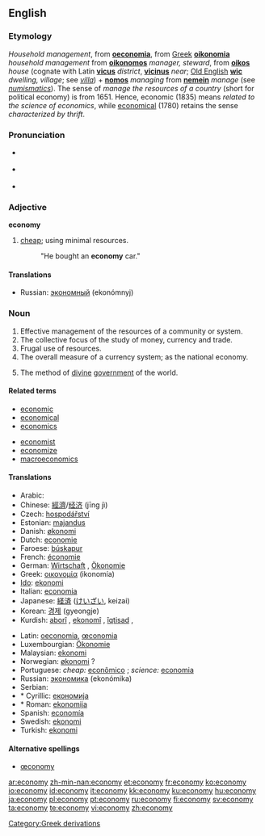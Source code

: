{{wikipedia|dab=economy (disambiguation)|economy}}
==English==

===Etymology===
''Household management'', from {{L.}} '''[[oeconomia]]''', from [[w:Greek language|Greek]] '''[[oikonomia]]''' ''household management'' from '''[[oikonomos]]''' ''manager, steward'', from '''[[oikos]]''' ''house'' (cognate with Latin '''[[vicus]]''' ''district'', '''[[vicinus]]''' ''near''; [[w:Old English|Old English]] '''[[wic]]''' ''dwelling, village''; see ''[[villa]]'') + '''[[nomos]]''' ''managing'' from '''[[nemein]]''' ''manage'' (see ''[[numismatics]]''). The sense of ''manage the resources of a country'' (short for political economy) is from 1651. Hence, economic (1835) means ''related to the science of economics'', while [[economical]] (1780) retains the sense ''characterized by thrift''.

===Pronunciation===
* {{RP}} {{IPA|/iːˈkɒnəmi/}}
* {{US}} {{enPR|/ĕ'kô'nô'mĕ/}}
* {{audio|en-us-economy.ogg|Audio (US)}}

===Adjective===
'''economy'''

# [[cheap]]; using minimal resources.
#: "He bought an '''economy''' car."

====Translations====
* Russian: [[экономный]] (ekonómnyj)

===Noun===
{{wikipedia}}
{{en-noun|econom|ies}}

# Effective management of the resources of a community or system.
# The collective focus of the study of money, currency and trade.
# Frugal use of resources.
# The overall measure of a currency system; as the national economy.
# {{theology}} The method of [[divine]] [[government]] of the world.

====Related terms====
{{top}}
* [[economic]]
* [[economical]]
* [[economics]]
{{mid}}
* [[economist]]
* [[economize]]
* [[macroeconomics]]
{{bottom}}

====Translations====
{{top}}
* Arabic: {{ARchar|[[إقتصاد]]}} {{IPAchar|(iqtiʂād)}}
* Chinese: [[經濟]]/[[经济]] (jīng jì)
* Czech: [[hospodářství]] {{n}}
* Estonian: [[majandus]]
* Danish: [[økonomi]] {{c}}
* Dutch: [[economie]] {{f}}
* Faroese: [[búskapur]] {{m}}
* French: [[économie]] {{f}}
* German: [[Wirtschaft]] {{f}}, [[Ökonomie]] {{f}}
* Greek: [[οικονομία]] (ikonomía) {{f}}
* [[Ido]]: [[ekonomi]]
* Italian: [[economia]] {{f}}
* Japanese: [[経済]] ([[けいざい]], keizai)
* Korean: [[경제]] (gyeongje)
* Kurdish: [[aborî]] {{f}}, [[ekonomî]] {{f}}, [[îqtisad]] {{f}}, {{KUchar|[[ئابووری]]}}
{{mid}}
* Latin: [[oeconomia]], [[œconomia]] {{f}}
* Luxembourgian: [[Ökonomie]] {{f}}
* Malaysian: [[ekonomi]]
* Norwegian: [[økonomi]] ? {{f}}
* Portuguese: ''cheap:'' [[econômico]] {{m}}; ''science:'' [[economia]] {{f}}
* Russian: [[экономика]] (ekonómika) {{f}}
* Serbian:
* * Cyrillic: [[економија]] {{f}}
* * Roman: [[ekonomija]] {{f}}
* Spanish: [[economía]] {{f}}
* Swedish: [[ekonomi]]
* Turkish: [[ekonomi]]
{{bottom}}

====Alternative spellings====
* [[œconomy]]

[[Category:Greek derivations]]

[[ar:economy]]
[[zh-min-nan:economy]]
[[et:economy]]
[[fr:economy]]
[[ko:economy]]
[[io:economy]]
[[id:economy]]
[[it:economy]]
[[kk:economy]]
[[ku:economy]]
[[hu:economy]]
[[ja:economy]]
[[pl:economy]]
[[pt:economy]]
[[ru:economy]]
[[fi:economy]]
[[sv:economy]]
[[ta:economy]]
[[te:economy]]
[[vi:economy]]
[[zh:economy]]